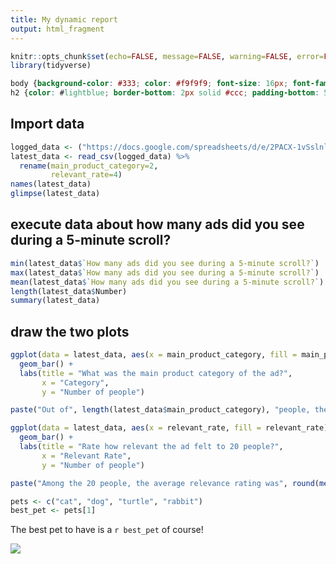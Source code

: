 ```yaml
---
title: My dynamic report
output: html_fragment
---
```


```r
knitr::opts_chunk$set(echo=FALSE, message=FALSE, warning=FALSE, error=FALSE)
library(tidyverse)

```

```css
body {background-color: #333; color: #f9f9f9; font-size: 16px; font-family: "Arial", sans-serif, bold;}
h2 {color: #lightblue; border-bottom: 2px solid #ccc; padding-bottom: 5px;}
```
## Import data
```r
logged_data <- ("https://docs.google.com/spreadsheets/d/e/2PACX-1vSslnld5QFQj1P3Ch4yb_UQ9FJnWuHFIQWCN55V9FUmcTsdWNCobYL4RMdWbtvSfOWTnyaPNKij6R55/pub?gid=469008883&single=true&output=csv")
latest_data <- read_csv(logged_data) %>%
  rename(main_product_category=2, 
         relevant_rate=4)
names(latest_data)
glimpse(latest_data)
```

## execute data about how many ads did you see during a 5-minute scroll?
```r
min(latest_data$`How many ads did you see during a 5-minute scroll?`)
max(latest_data$`How many ads did you see during a 5-minute scroll?`)
mean(latest_data$`How many ads did you see during a 5-minute scroll?`)
length(latest_data$Number)
summary(latest_data)
```

## draw the two plots
```r
ggplot(data = latest_data, aes(x = main_product_category, fill = main_product_category)) +
  geom_bar() + 
  labs(title = "What was the main product category of the ad?", 
       x = "Category", 
       y = "Number of people")

paste("Out of", length(latest_data$main_product_category), "people, the most accepted common ad category was", max(latest_data$main_product_category), ".")
```

```r
ggplot(data = latest_data, aes(x = relevant_rate, fill = relevant_rate)) + 
  geom_bar() +
  labs(title = "Rate how relevant the ad felt to 20 people?",
       x = "Relevant Rate", 
       y = "Number of people")

paste("Among the 20 people, the average relevance rating was", round(mean(latest_data$relevant_rate)), "and the most common rating was", names(which.max(table(latest_data$relevant_rate))), ".")
```


```r
pets <- c("cat", "dog", "turtle", "rabbit")
best_pet <- pets[1]

```

The best pet to have is a `r best_pet` of course!

![](https://c.tenor.com/-qBsG1HwR4oAAAAC/tenor.gif)
